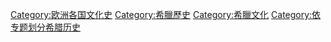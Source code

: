 [[Category:欧洲各国文化史|Category:欧洲各国文化史]]
[[Category:希臘歷史|Category:希臘歷史]]
[[Category:希臘文化|Category:希臘文化]]
[[Category:依专题划分希腊历史|Category:依专题划分希腊历史]]